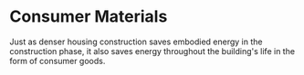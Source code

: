 # Consumer Materials

Just as denser housing construction saves embodied energy in the construction phase, it also saves energy throughout the building's life in the form of consumer goods.